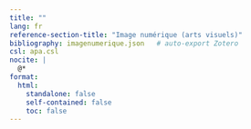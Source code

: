 ```yaml
---
title: ""
lang: fr
reference-section-title: "Image numérique (arts visuels)"
bibliography: imagenumerique.json   # auto-export Zotero
csl: apa.csl
nocite: |
  @*
format:
  html:
    standalone: false 
    self-contained: false
    toc: false
---
```


